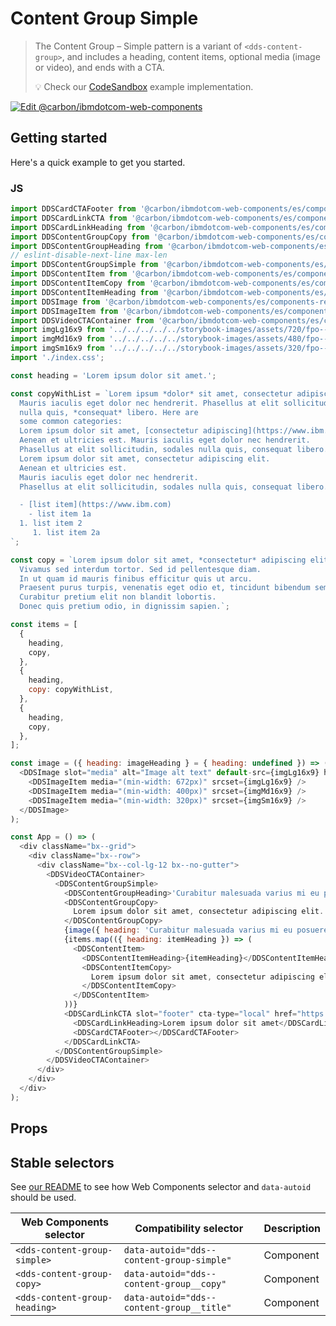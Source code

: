 
# Content Group Simple

> The Content Group – Simple pattern is a variant of `<dds-content-group>`, and
> includes a heading, content items, optional media (image or video), and ends with a CTA.
>
> 💡 Check our
> [CodeSandbox](https://githubbox.com/carbon-design-system/carbon-for-ibm-dotcom/tree/main/packages/web-components/examples/codesandbox/components-react/content-group-simple)
> example implementation.

[![Edit @carbon/ibmdotcom-web-components](https://codesandbox.io/static/img/play-codesandbox.svg)](https://githubbox.com/carbon-design-system/carbon-for-ibm-dotcom/tree/main/packages/web-components/examples/codesandbox/components-react/content-group-simple)

## Getting started

Here's a quick example to get you started.

### JS

```js
import DDSCardCTAFooter from '@carbon/ibmdotcom-web-components/es/components-react/cta/card-cta-footer.js';
import DDSCardLinkCTA from '@carbon/ibmdotcom-web-components/es/components-react/cta/card-link-cta.js';
import DDSCardLinkHeading from '@carbon/ibmdotcom-web-components/es/components-react/card-link/card-link-heading.js';
import DDSContentGroupCopy from '@carbon/ibmdotcom-web-components/es/components-react/content-group/content-group-copy.js';
import DDSContentGroupHeading from '@carbon/ibmdotcom-web-components/es/components-react/content-group/content-group-heading.js';
// eslint-disable-next-line max-len
import DDSContentGroupSimple from '@carbon/ibmdotcom-web-components/es/components-react/content-group-simple/content-group-simple';
import DDSContentItem from '@carbon/ibmdotcom-web-components/es/components-react/content-item/content-item.js';
import DDSContentItemCopy from '@carbon/ibmdotcom-web-components/es/components-react/content-item/content-item-copy.js';
import DDSContentItemHeading from '@carbon/ibmdotcom-web-components/es/components-react/content-item/content-item-heading.js';
import DDSImage from '@carbon/ibmdotcom-web-components/es/components-react/image/image.js';
import DDSImageItem from '@carbon/ibmdotcom-web-components/es/components-react/image/image-item.js';
import DDSVideoCTAContainer from '@carbon/ibmdotcom-web-components/es/components-react/cta/video-cta-container.js';
import imgLg16x9 from '../../../../../storybook-images/assets/720/fpo--16x9--720x405--004.jpg';
import imgMd16x9 from '../../../../../storybook-images/assets/480/fpo--16x9--480x270--004.jpg';
import imgSm16x9 from '../../../../../storybook-images/assets/320/fpo--16x9--320x180--004.jpg';
import './index.css';

const heading = 'Lorem ipsum dolor sit amet.';

const copyWithList = `Lorem ipsum *dolor* sit amet, consectetur adipiscing elit. Aenean et ultricies est.
  Mauris iaculis eget dolor nec hendrerit. Phasellus at elit sollicitudin, sodales
  nulla quis, *consequat* libero. Here are
  some common categories:
  Lorem ipsum dolor sit amet, [consectetur adipiscing](https://www.ibm.com) elit.
  Aenean et ultricies est. Mauris iaculis eget dolor nec hendrerit.
  Phasellus at elit sollicitudin, sodales nulla quis, consequat libero.
  Lorem ipsum dolor sit amet, consectetur adipiscing elit.
  Aenean et ultricies est.
  Mauris iaculis eget dolor nec hendrerit.
  Phasellus at elit sollicitudin, sodales nulla quis, consequat libero.

  - [list item](https://www.ibm.com)
    - list item 1a
  1. list item 2
     1. list item 2a
`;

const copy = `Lorem ipsum dolor sit amet, *consectetur* adipiscing elit.
  Vivamus sed interdum tortor. Sed id pellentesque diam.
  In ut quam id mauris finibus efficitur quis ut arcu.
  Praesent purus turpis, venenatis eget odio et, tincidunt bibendum sem.
  Curabitur pretium elit non blandit lobortis.
  Donec quis pretium odio, in dignissim sapien.`;

const items = [
  {
    heading,
    copy,
  },
  {
    heading,
    copy: copyWithList,
  },
  {
    heading,
    copy,
  },
];

const image = ({ heading: imageHeading } = { heading: undefined }) => (
  <DDSImage slot="media" alt="Image alt text" default-src={imgLg16x9} heading={imageHeading}>
    <DDSImageItem media="(min-width: 672px)" srcset={imgLg16x9} />
    <DDSImageItem media="(min-width: 400px)" srcset={imgMd16x9} />
    <DDSImageItem media="(min-width: 320px)" srcset={imgSm16x9} />
  </DDSImage>
);

const App = () => (
  <div className="bx--grid">
    <div className="bx--row">
      <div className="bx--col-lg-12 bx--no-gutter">
        <DDSVideoCTAContainer>
          <DDSContentGroupSimple>
            <DDSContentGroupHeading>'Curabitur malesuada varius mi eu posuere'</DDSContentGroupHeading>
            <DDSContentGroupCopy>
              Lorem ipsum dolor sit amet, consectetur adipiscing elit. Vestibulum non porttitor libero, in venenatis magna.
            </DDSContentGroupCopy>
            {image({ heading: 'Curabitur malesuada varius mi eu posuere' })}
            {items.map(({ heading: itemHeading }) => (
              <DDSContentItem>
                <DDSContentItemHeading>{itemHeading}</DDSContentItemHeading>
                <DDSContentItemCopy>
                  Lorem ipsum dolor sit amet, consectetur adipiscing elit. Vestibulum non porttitor libero, in venenatis magna.
                </DDSContentItemCopy>
              </DDSContentItem>
            ))}
            <DDSCardLinkCTA slot="footer" cta-type="local" href="https://www.example.com">
              <DDSCardLinkHeading>Lorem ipsum dolor sit amet</DDSCardLinkHeading>
              <DDSCardCTAFooter></DDSCardCTAFooter>
            </DDSCardLinkCTA>
          </DDSContentGroupSimple>
        </DDSVideoCTAContainer>
      </div>
    </div>
  </div>
);
```

## Props

<Props of={PropTypesRef} />

## Stable selectors

See [our README](https://github.com/carbon-design-system/carbon-for-ibm-dotcom/tree/main/packages/web-components#stable-selectors-for-analytics-and-integratione2e-testing-in-web-components) to see how Web Components selector and `data-autoid` should be used.

| Web Components selector       | Compatibility selector                    | Description |
| ----------------------------- | ----------------------------------------- | ----------- |
| `<dds-content-group-simple>`  | `data-autoid="dds--content-group-simple"` | Component   |
| `<dds-content-group-copy>`    | `data-autoid="dds--content-group__copy"`  | Component   |
| `<dds-content-group-heading>` | `data-autoid="dds--content-group__title"` | Component   |

<Description markdown={contributing} />
